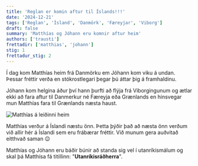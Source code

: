 ```yaml
---
title: 'Reglan er komin aftur til Íslands!!!'
date: '2024-12-21'
tags: ['Reglan', 'Ísland', 'Danmörk', 'Færeyjar', 'Viborg']
draft: false
summary: 'Matthías og Jóhann eru komnir aftur heim'
authors: ['trausti']
frettadir: ['matthias', 'johann']
stig: 1
frettadur_stig: 2
---
```



Í dag kom Matthías heim frá Danmörku em Jóhann kom viku á undan.
Þessar fréttir verða en stókrostlegari þegar þú áttar þig á framhaldinu.


Jóhann kom helgina áður því hann þurfti að flýja frá Viborgingunum 
og ætlar ekki að fara aftur til Danmerkur né Færeyja eða Grænlands
en hinsvegar mun Matthías fara til Grænlands næsta haust.


![Matthías á leiðinni heim](/static/images/faerslur/annad/matthias-ferdamadur.jpg)


Matthías verður á Íslandi næstu önn.
Þetta þýðir það að næsta önn verðum við allir hér á Íslandi sem eru frábærar fréttir.
Við munum gera auðvitað eitthvað saman 😉


Matthías og Jóhann eru báðir búnir að standa sig vel í utanríkismálum
og skal þá Matthísa fá titillinn: "**Utanríkisráðherra**".


